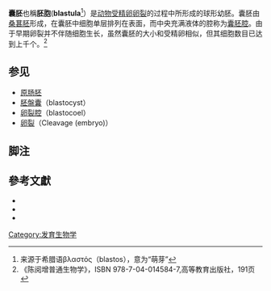 {{主條目消歧義|關於哺乳動物的囊胚（Blastocyst），詳見條目[[囊胚_(哺乳動物)|囊胚 (哺乳動物)]]}}
{{Infobox embryology
| Name          = 囊胚
| Image         = Blastulation.png
| Caption       = 囊胚形成. '''1''' -桑葚胚, '''2''' -囊胚.
| Image2        =
| Caption2      =
| System        =
| CarnegieStage =
| Days          = 4
| Precursor     = [[桑葚胚|桑葚胚]]
| GivesRiseTo   = [[原腸胚|原腸胚]]
<!--
| DorlandsPre   = b_14
| DorlandsSuf   = 12188083
-->
}}
'''囊胚'''也稱'''胚胞'''('''blastula'''<ref>来源于希腊语βλαστός（blastos），意为“萌芽”</ref>）是[[动物|动物]][[受精卵|受精卵]][[卵裂|卵裂]]的过程中所形成的球形幼胚。囊胚由[[桑葚胚|桑葚胚]]形成，在囊胚中细胞单层排列在表面，而中央充满液体的腔称为[[卵裂球|囊胚腔]]。由于早期卵裂并不伴随细胞生长，虽然囊胚的大小和受精卵相似，但其细胞数目已达到上千个。<ref>《陈阅增普通生物学》，ISBN 978-7-04-014584-7,高等教育出版社，191页</ref>

== 参见 ==
* [[原肠胚|原肠胚]]
*[[胚盤囊|胚盤囊]]（blastocyst）
*[[卵裂腔|卵裂腔]]（blastocoel）
*[[卵裂|卵裂]]（Cleavage (embryo)）

== 脚注 ==
{{reflist}}

==參考文獻==
{{refbegin}}
* {{cite book|authors=Forgács, G. & Newman, Stuart A.|chapter=Cleavage and blastula formation|title=Biological physics of the developing embryo|publisher=Cambridge University Press|year=2005|isbn=978-0-521-78337-8|url=http://books.google.com/books?id=rUyVWQhk7CkC&pg=PA24|access-date=2016-08-25|archive-date=2019-05-14|archive-url=https://web.archive.org/web/20190514225230/https://books.google.com/books?id=rUyVWQhk7CkC&pg=PA24|dead-url=no}}
* {{cite book|author=Cullen, K.E.|chapter=embryology and early animal development|title=Encyclopedia of life science, Volume 2|publisher=Infobase|year=2009|isbn=978-0-8160-7008-4|url=http://books.google.com/books?id=iM_O62qBSQYC&pg=PA283}}
* {{cite book|editor=McGeady, Thomas A.|chapter=Gastrulation|title=Veterinary embryology|publisher=Wiley-Blackwell|year=2006|isbn=978-1-4051-1147-8|url=http://books.google.com/books?id=n4C0TUeR7mUC&pg=PA34|access-date=2016-08-25|archive-date=2014-01-22|archive-url=https://web.archive.org/web/20140122075738/http://books.google.com/books?id=n4C0TUeR7mUC&pg=PA34|dead-url=no}}
{{refend}}

{{Embryology}}
{{生物学小作品}}

[[Category:发育生物学|Category:发育生物学]]